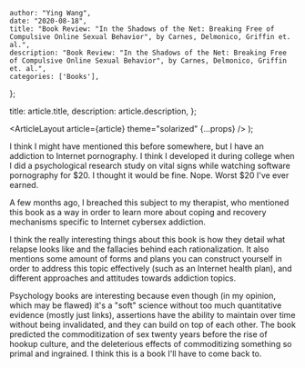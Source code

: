 
    author: "Ying Wang",
    date: "2020-08-18",
    title: "Book Review: "In the Shadows of the Net: Breaking Free of Compulsive Online Sexual Behavior", by Carnes, Delmonico, Griffin et. al.",
    description: "Book Review: "In the Shadows of the Net: Breaking Free of Compulsive Online Sexual Behavior", by Carnes, Delmonico, Griffin et. al.",
    categories: ['Books'],
};

  title: article.title,
  description: article.description,
};

  <ArticleLayout article={article} theme="solarized" {...props} />
);

I think I might have mentioned this before somewhere, but I have an addiction to
Internet pornography. I think I developed it during college when I did a
psychological research study on vital signs while watching software pornography
for $20. I thought it would be fine. Nope. Worst $20 I've ever earned.

A few months ago, I breached this subject to my therapist, who mentioned this
book as a way in order to learn more about coping and recovery mechanisms
specific to Internet cybersex addiction.

I think the really interesting things about this book is how they detail what
relapse looks like and the fallacies behind each rationalization. It also
mentions some amount of forms and plans you can construct yourself in order to
address this topic effectively (such as an Internet health plan), and different
approaches and attitudes towards addiction topics.

Psychology books are interesting because even though (in my opinion, which may
be flawed) it's a "soft" science without too much quantitative evidence (mostly
just links), assertions have the ability to maintain over time without being
invalidated, and they can build on top of each other. The book predicted the
commoditization of sex twenty years before the rise of hookup culture, and the
deleterious effects of commoditizing something so primal and ingrained. I think
this is a book I'll have to come back to.
